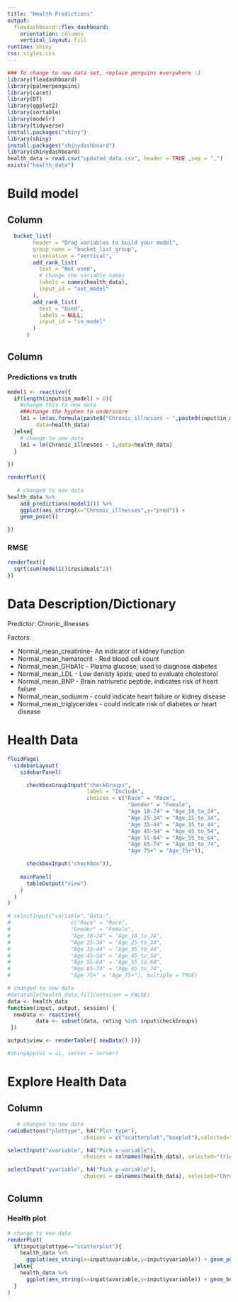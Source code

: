 ```yaml
---
title: "Health Predictions"
output: 
  flexdashboard::flex_dashboard:
    orientation: columns
    vertical_layout: fill
runtime: shiny
css: styles.css
---
```


```r

### To change to new data set, replace penguins everywhere :) 
library(flexdashboard)
library(palmerpenguins)
library(caret) 
library(DT)
library(ggplot2)
library(sortable)
library(modelr)
library(tidyverse)
install.packages("shiny")
library(shiny)
install.packages("shinydashboard")
library(shinydashboard)
health_data = read.csv("updated_data.csv", header = TRUE ,sep = ",")
exists("health_data")
```


Build model
=====================================  
  


Column {data-width=300}
----------------------------------------------------------------------- 

```r
  bucket_list(
        header = "Drag variables to build your model",
        group_name = "bucket_list_group",
        orientation = "vertical",
        add_rank_list(
          text = "Not used",
          # change the variable names
          labels = names(health_data),
          input_id = "out_model"
        ),
        add_rank_list(
          text = "Used",
          labels = NULL,
          input_id = "in_model"
        )
      )
```



Column {data-width=400}
-----------------------------------------------------------------------

### Predictions vs truth

```r

model1 <- reactive({
  if(length(input$in_model) > 0){
    #change this to new data
    ###change the hyphen to underscore
    lm1 = lm(as.formula(paste0("Chronic_illnesses ~ ",paste0(input$in_model,collapse="+"))),
         data=health_data)
  }else{
    # change to new data
    lm1 = lm(Chronic_illnesses ~ 1,data=health_data)
  }
  
})

```

```r
renderPlot({ 
  
   # changed to new data
health_data %>%
    add_predictions(model1()) %>%
    ggplot(aes_string(x="Chronic_illnesses",y="pred")) +
    geom_point()

})
```

### RMSE

```r
renderText({
  sqrt(sum(model1()$residuals^2))
})
```

Data Description/Dictionary
===================================== 
Predictor: Chronic_illnesses

Factors:

* Normal_mean_creatinine- An indicator of kidney function
* Normal_mean_hematocrit - Red blood cell count
* Normal_mean_GHbA1c - Plasma glucose; used to diagnose diabetes
* Normal_mean_LDL - Low denisty lipids; used to evaluate cholestorol 
* Normal_mean_BNP - Brain natriuretic peptide; indicates risk of heart failure
* Normal_mean_sodiumm - could indicate heart failure or kidney disease
* Normal_mean_triglycerides - could indicate risk of diabetes or heart disease


Health Data 
===================================== 
```r
fluidPage(
  sidebarLayout(
    sidebarPanel(

      checkboxGroupInput("checkGroups", 
                         label = "Include", 
                         choices = c("Race" = "Race",
                                      "Gender" = "Female",
                                      "Age 18-24" = "Age_18_to_24",
                                      "Age 25-34" = "Age_25_to_34",
                                      "Age 35-44" = "Age_35_to_44",
                                      "Age 45-54" = "Age_45_to_54",
                                      "Age 55-64" = "Age_55_to_64",
                                      "Age 65-74" = "Age_65_to_74",
                                      "Age 75+" = "Age_75+")),

      checkboxInput("checkbox")),
    
    mainPanel(
      tableOutput("view")
    )
  )
)

# selectInput("variable","Data:",
#                   c("Race" = "Race",
#                   "Gender" = "Female",
#                   "Age 18-24" = "Age_18_to_24",
#                   "Age 25-34" = "Age_25_to_34",
#                   "Age 35-44" = "Age_35_to_44",
#                   "Age 45-54" = "Age_45_to_54",
#                   "Age 55-64" = "Age_55_to_64",
#                   "Age 65-74" = "Age_65_to_74",
#                   "Age 75+" = "Age_75+"), multiple = TRUE)

# changed to new data
#datatable(health_data,fillContainer = FALSE) 
data <- health_data
function(input, output, session) {
  newData <- reactive({
         data <- subset(data, rating %in% input$checkGroups)
 })

output$view <- renderTable({ newData() })}

#shinyApp(ui = ui, server = server)
```


Explore Health Data
===================================== 

Column {.sidebar}
-----------------------------------------------------------------------



```r
   # changed to new data
radioButtons("plottype", h4("Plot type"),
                        choices = c("scatterplot","boxplot"),selected="scatterplot")

selectInput("xvariable", h4("Pick x-variable"),
                        choices = colnames(health_data), selected="trig_mean_normal_tm1")

selectInput("yvariable", h4("Pick y-variable"),
                        choices = colnames(health_data), selected="Chronic_illnesses")

```

Column 
-----------------------------------------------------------------------

### Health plot

```r

# change to new data
renderPlot(
  if(input$plottype=="scatterplot"){
    health_data %>% 
      ggplot(aes_string(x=input$xvariable,y=input$yvariable)) + geom_point()
  }else{
    health_data %>% 
      ggplot(aes_string(x=input$xvariable,y=input$yvariable)) + geom_boxplot()
  }
)
```



